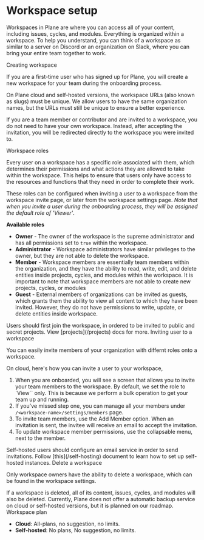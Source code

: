 
# Workspace setup

Workspaces in Plane are where you can access all of your content, including issues, cycles, and modules. Everything is organized within a workspace. To help you understand, you can think of a workspace as similar to a server on Discord or an organization on Slack, where you can bring your entire team together to work.

<Heading level={2} id="creating-a-workspace">
  Creating workspace
</Heading>

If you are a first-time user who has signed up for Plane, you will create a new workspace for your team during the onboarding process.

<Note>
  On Plane cloud and self-hosted versions, the workspace URLs (also known as
  slugs) must be unique. We allow users to have the same organization names, but
  the URLs must still be unique to ensure a better experience.
</Note>

If you are a team member or contributor and are invited to a workspace, you do
not need to have your own workspace. Instead, after accepting the invitation,
you will be redirected directly to the workspace you were invited to.

<Heading level={2} id="workspace-roles">
  Workspace roles
</Heading>

Every user on a workspace has a specific role associated with them, which
determines their permissions and what actions they are allowed to take within
the workspace. This helps to ensure that users only have access to the
resources and functions that they need in order to complete their work.

These roles can be configured when inviting a user to a workspace from the
workspace invite page, or later from the workspace settings page. _Note that
when you invite a user during the onboarding process, they will be assigned
the default role of 'Viewer'_.

**Available roles**

- **Owner** - The owner of the workspace is the supreme administrator and has all permissions set to `true` within the workspace.
- **Administrator** - Workspace administrators have similar privileges to the owner, but they are not able to delete the workspace.
- **Member** - Workspace members are essentially team members within the organization, and they have the ability to read, write, edit, and delete entities inside projects, cycles, and modules within the workspace. It is important to note that workspace members are not able to create new projects, cycles, or modules
- **Guest** - External members of organizations can be invited as guests, which grants them the ability to view all content to which they have been invited. However, they do not have permissions to write, update, or delete entities inside workspace.

<Note>
  Users should first join the workspace, in ordered to be invited to public and
  secret projects. View [projects](/projects) docs for more.
</Note>

<Heading level={2} id="workspace-inivitation">
  Inviting user to a workspace
</Heading>

You can easily invite members of your organization with differnt roles onto a workspace.

On cloud, here's how you can invite a user to your workspace,

1. When you are onboarded, you will see a screen that allows you to invite your team members to the workspace. By default, we set the role to `View`` only. This is because we perform a bulk operation to get your team up and running.
2. If you've missed step one, you can manage all your members under `/<workspace-name>/settings/members` page.
3. To invite team members, use the Add Member option. When an invitation is sent, the invitee will receive an email to accept the invitation.
4. To update workspace member permissions, use the collapsable menu, next to the member.

<Note>
  Self-hosted users should configure an email service in order to send
  invitations. Follow [this](/self-hosting) document to learn how to set up
  self-hosted instances.
</Note>

<Heading level={2} id="delete-a-workspace">
  Delete a workspace
</Heading>

Only workspace owners have the ability to delete a workspace, which can be found in the workspace settings.

<Note>
  If a workspace is deleted, all of its content, issues, cycles, and modules
  will also be deleted. Currently, Plane does not offer a automatic backup
  service on cloud or self-hosted versions, but it is planned on our roadmap.
</Note>

<Heading level={2} id="delete-a-workspace">
  Workspace plan
</Heading>

- **Cloud**: All-plans, no suggestion, no limits.
- **Self-hosted**: No plans, No suggestion, no limits.
